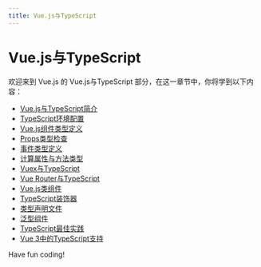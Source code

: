 ```yaml
---
title: Vue.js与TypeScript
---
```


# Vue.js与TypeScript

欢迎来到 Vue.js 的 Vue.js与TypeScript 部分，在这一章节中，你将学到以下内容：

- [Vue.js与TypeScript简介](./0-introduction-to-vuejs-and-typescript.mdx)
- [TypeScript环境配置](./1-typescript-environment-configuration.mdx)
- [Vue.js组件类型定义](./2-vuejs-component-type-definition.mdx)
- [Props类型检查](./3-props-type-check.mdx)
- [事件类型定义](./4-event-type-definition.mdx)
- [计算属性与方法类型](./5-calculation-properties-and-method-types.mdx)
- [Vuex与TypeScript](./6-vuex-and-typescript.mdx)
- [Vue Router与TypeScript](./7-vue-router-and-typescript.mdx)
- [Vue.js类组件](./8-vuejs-class-component.mdx)
- [TypeScript装饰器](./9-typescript-decorator.mdx)
- [类型声明文件](./10-type-declaration-file.mdx)
- [泛型组件](./11-generic-components.mdx)
- [TypeScript最佳实践](./12-typescript-best-practices.mdx)
- [Vue 3中的TypeScript支持](./13-typescript-support-in-vue-3.mdx)

Have fun coding!